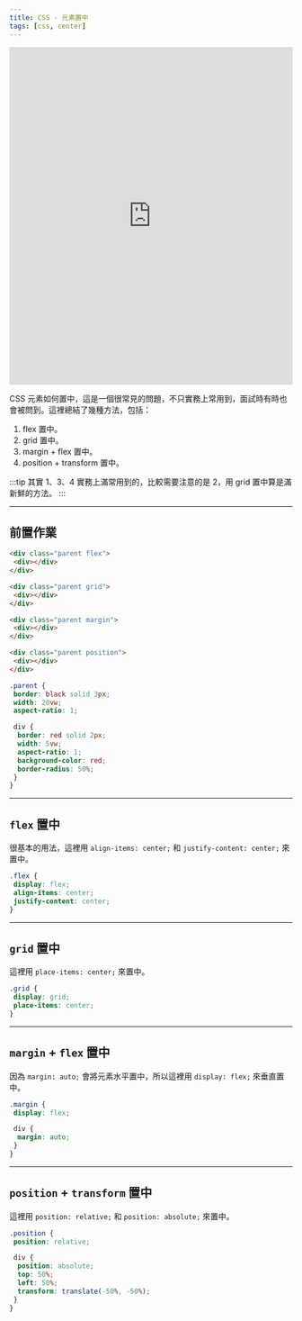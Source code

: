 ```yaml
---
title: CSS - 元素置中
tags: [css, center]
---
```

<iframe height="600" width="100%" title="[CSS] - 元素置中法" src="https://codepen.io/ChungYingHo/embed/xxNVqpa?default-tab=html%2Cresult" frameborder="no" loading="lazy" allowtransparency="true" allowfullscreen="true">
  See the Pen <a href="https://codepen.io/ChungYingHo/pen/xxNVqpa">
  [CSS] - 元素置中法</a> by ChungYingHo (<a href="https://codepen.io/ChungYingHo">@ChungYingHo</a>)
  on <a href="https://codepen.io">CodePen</a>.
</iframe>

CSS 元素如何置中，這是一個很常見的問題，不只實務上常用到，面試時有時也會被問到。這裡總結了幾種方法，包括：
1. flex 置中。
2. grid 置中。
3. margin + flex 置中。
4. position + transform 置中。

:::tip
其實 1、3、4 實務上滿常用到的，比較需要注意的是 2，用 grid 置中算是滿新鮮的方法。
:::

---

## 前置作業
```html
<div class="parent flex">
 <div></div>
</div>

<div class="parent grid">
 <div></div>
</div>

<div class="parent margin">
 <div></div>
</div>

<div class="parent position">
 <div></div>
</div>
```
```css
.parent {
 border: black solid 3px;
 width: 20vw;
 aspect-ratio: 1;

 div {
  border: red solid 2px;
  width: 5vw;
  aspect-ratio: 1;
  background-color: red;
  border-radius: 50%;
 }
}
```

---

## `flex` 置中
很基本的用法，這裡用 `align-items: center;` 和 `justify-content: center;` 來置中。
```css
.flex {
 display: flex;
 align-items: center;
 justify-content: center;
}
```

---

## `grid` 置中
這裡用 `place-items: center;` 來置中。
```css
.grid {
 display: grid;
 place-items: center;
}
```

---

## `margin` + `flex` 置中
因為 `margin: auto;` 會將元素水平置中，所以這裡用 `display: flex;` 來垂直置中。
```css
.margin {
 display: flex;

 div {
  margin: auto;
 }
}
```

---

## `position` + `transform` 置中
這裡用 `position: relative;` 和 `position: absolute;` 來置中。
```css
.position {
 position: relative;

 div {
  position: absolute;
  top: 50%;
  left: 50%;
  transform: translate(-50%, -50%);
 }
}
```